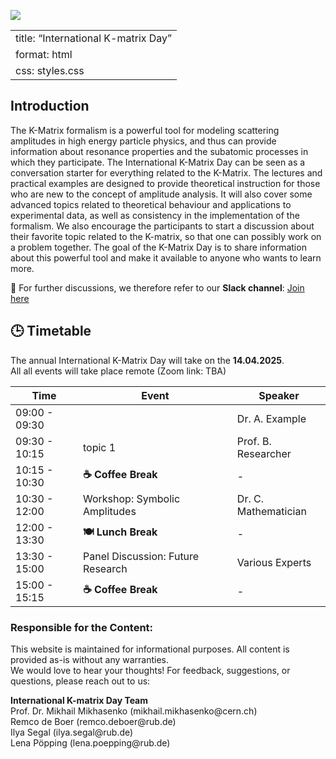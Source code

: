 ::: {.header}
![](images/image.png) 
:::

---
title: "International K-matrix Day"
format: html
css: styles.css  
---

## Introduction
The K-Matrix formalism is a powerful tool for modeling scattering amplitudes in high energy particle physics, and thus can provide information about resonance properties and the subatomic processes in which they participate.
The International K-Matrix Day can be seen as a conversation starter for everything related to the K-Matrix. The lectures and practical examples are designed to provide theoretical instruction for those who are new to the concept of amplitude analysis. It will also cover some advanced topics related to theoretical behaviour and applications to experimental data, as well as consistency in the implementation of the formalism. We also encourage the participants to start a discussion about their favorite topic related to the K-matrix, so that one can possibly work on a problem together. 
The goal of the K-Matrix Day is to share information about this powerful tool and make it available to anyone who wants to learn more.<br>

💬 For further discussions, we therefore refer to our **Slack channel**: [Join here](https://slack.com/international-kmatrix-day)

## 🕒 Timetable
The annual International K-Matrix Day will take on the **14.04.2025**.<br> All all events will take place remote (Zoom link: TBA)

| Time            | Event                                | Speaker               | 
|-----------------|--------------------------------------|-----------------------|
| 09:00 - 09:30   |                                      | Dr. A. Example        |
| 09:30 - 10:15   | topic 1    | Prof. B. Researcher   | 
| 10:15 - 10:30   | **☕ Coffee Break**                 | -                     |
| 10:30 - 12:00   | Workshop: Symbolic Amplitudes       | Dr. C. Mathematician  |
| 12:00 - 13:30   | **🍽️ Lunch Break**                 | -                     |
| 13:30 - 15:00   | Panel Discussion: Future Research   | Various Experts       |
| 15:00 - 15:15   | **☕ Coffee Break**                 | -                     |   

### Responsible for the Content:
This website is maintained for informational purposes. All content is provided as-is without any warranties.  
We would love to hear your thoughts! For feedback, suggestions, or questions, please reach out to us:  

**International K-matrix Day Team** <br>
Prof. Dr. Mikhail Mikhasenko (mikhail.mikhasenko@cern.ch)  
Remco de Boer (remco.deboer@rub.de)  
Ilya Segal (ilya.segal@rub.de)  
Lena Pöpping (lena.poepping@rub.de)
